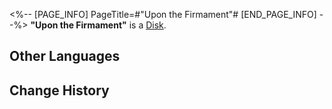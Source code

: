 <%-- [PAGE_INFO]
PageTitle=#"Upon the Firmament"#
[END_PAGE_INFO] --%>
{{Item Infobox
|id          = 210202
|image       = Item Upon the Firmament.png
|type        = Disk
|invCategory = Valuables
|rarity      = 3
|effect      = 
|description = A record that can be played on the Express' phonograph. It might be a chance acquisition or a gift from someone else. All sorts of memories surge up when the music plays &mdash; the smiles, encounters, touches, and the excitement of battle. Maybe that is why people still collect records even as society rapidly advances.<br />The current record contains the track "Upon the Firmament."
}}
{{Description|''Gaze up, and study the laws of astronomy. Look down, and observe the features of geography. Only then would the formation of night and day be clear in your mind.''}}
'''"Upon the Firmament"''' is a [[Disk]].

==Other Languages==
{{Other Languages
|en   = "Upon the Firmament"
|zhs  = 《俯仰穷观》
|zht  = 〈俯仰窮觀〉
|ja   = 『俯仰に観窮む』
|ko   = ≪궁관부앙≫
|es   = El firmamento allá arriba
|fr   = « Upon the Firmament »
|ru   = Upon the Firmament
|th   = "Upon the Firmament"
|vi   = "Ma Trận Xuất Hiện"
|de   = „Am Firmament“
|id   = "Upon the Firmament"
|pt   = "Upon the Firmament"
}}

==Change History==
{{Change History|1.0}}